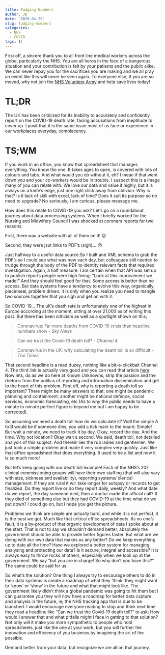 ```yaml
---
title: Fudging Numbers
author: JB
date: '2020-04-29'
slug: fudging-numbers
categories:
  - NHS
  - COVID
tags: []
---
```


First off, a sincere thank you to all front line medical workers across the globe, particularly the NHS. You are all heros in the face of a dangerous situation and your contribution is felt by your patients and the public alike. We can never repay you for the sacrifices you are making and we all pray an event like this will never be seen again. To everyone else, if you are so moved, why not join the [NHS Volunteer Army](https://www.england.nhs.uk/2020/03/your-nhs-needs-you-nhs-call-for-volunteer-army/) and help save lives today!

# TL;DR

The UK has been criticized for its inability to accurately and confidently report on the COVID-19 death rate, facing accusations from ineptitude to cover up. I posit that it is the same issue most of us face or experience in our workplaces everyday, complacency.

# TS;WM

If you work in an office, you know that spreadsheet that manages everything. You know the one. It takes ages to open, is covered with lots of colours and tabs. And what would you do without it, eh? I mean if that went down you and your co-workers would be in trouble. I suspect this is a image many of you can relate with. We love our data and value it highly, but it is always on a knife's edge, just one right click away from oblivion. Why is that? Is it lack of skill with excel, lack of time? Does it suit its purpose so no need to upgrade? No seriously, I am curious, please message me.

How does this relate to COVID-19 you ask? Let's go on a roundabout journey about data processing systems. When I briefly worked for the Nursing and Midwifery Council I was shocked at coroners reports for two reasons; 

First, there was a website with all of them on it! 😊 

Second, they were jsut links to PDF’s (sigh)... 😞

Just halfway to a useful data source.So I built and XML schema to grab the PDF's so I could see what was new each day, but colleagues still needed to trudge through the body of the PDF to identity relevant facts that required investigation. Again, a half measure. I am certain when that API was set up to publish reports people were high fiving; “Look at this improvement we made!” And they should feel good for that. Some access is better than no access. But data systems have a tendency to evolve this way, organically, piecemeal, problem driven. It is only when you realize you need to mangle two sources together that you sigh and get on with it. 

So COVID-19… The uK’s death rate is unfortunately one of the highest in Europe according at the moment, sitting at over 21,000 as of writing this post. But there has been criticism as well as a spotlight shown on this;

> Coronavirus: Far more deaths from COVID-19 crisis than headline numbers show - *Sky News*

> Can we trust the Covid-19 death toll? - *Channel 4*

> Coronavirus in the UK: why calculating the death toll is so difficult -*The Times*

That second headline is a read duzey, nothing like a bit-a-clickbait Channel 4. The third link is actually very good and you can read that article [here](https://www.thetimes.co.uk/article/coronavirus-in-the-uk-why-calculating-the-death-toll-is-so-difficult-pxcn9ppkw). Now lets, do as we do here at Known Unknowns, strip the passion and the rhetoric from the politics of reporting and information dissemination and get to the heart of this problem. First off, why is reporting a death toll so important? There might be many answers to that; one might be pandemic planning and containment, another might be national defence, social services, economic forecasting, etc (As to why the public needs to have a minute to minute perfect figure is beyond me but I am happy to be corrected). 

So assuming we need a death toll how do we calculate it? Well the simple A to B would be if someone dies, you add a tick mark to the board. Simple! But wait a minute, we need to track it by day. Okay, record the day. And the time. Why not location? Okay wait a second. We said, death toll, not detailed analysis of this subject. And therein lies the rub ladies and gentlemen. We just took a simple problem and made it very complex very quickly. Just like that office spreadsheet that does everything. It used to be a list and now it is so much more!

But let's keep going with our death toll example! Each of the NHS’s 207 clinical commissioning groups will have their own staffing (that will also  vary with size, sickness and availability), reporting systems/ clerical management. If they are rural it will take longer for autopsy or records to get finalized. Do they report live or do they report daily, weekly? And what date do we report, the day someone died, then a doctor made the official call? If they died of something else but they had COVID-19 at the time what do we put down?  I could go on, but I hope you get the picture. 

Problems we think are simple are actually hard, and while it is not perfect, it is the best we got. Much like that critical office spreadsheets. Its no one's fault, it is a by-product of that organic development of data I spoke about at the start. That is not to say we shouldn’t demand better, absolutely the government should be able to provide better figures faster. But what are we doing with our own data that makes us any better? Do we keep everything up to date all the time? Have we explored a better system for managing, analysing and protecting our data? Is it secure, integral and accessible?  It is always easy to throw rocks at others, especially when we look up at the government. We say “but you are in charge! So why don’t you have this?” The same could be said for us. 

So what's the solution? One thing I always try to encourage others to do in their data systems is create a roadmap of what they ‘think’ they might want to 'know' or 'show' in the future and what that might look like. The government likely didn’t think a global pandemic was going to hit them but I can guarantee you they will now have a roadmap for better data capture and analysis in the future, ie; the NHS tracking app that is due to be launched. I would encourage everyone reading to stop and think next time they read a headline like “Can we trust the Covid-19 death toll?” to ask; How would I answer that and what pitfalls might I face in getting to that solution? Not only will it make you more sympathetic to people who hold spreadsheets, just like the one at your work, but you will further the innovation and efficiency of you business by imagining the art of the possible. 

Demand better from your data, but recognize we are all on that journey.
